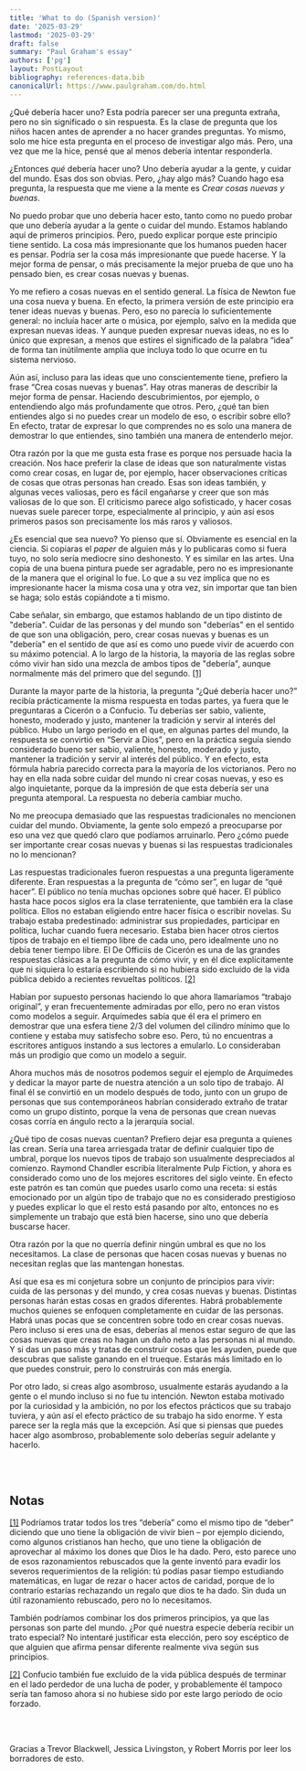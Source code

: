 ```yaml
---
title: 'What to do (Spanish version)'
date: '2025-03-29'
lastmod: '2025-03-29'
draft: false
summary: "Paul Graham's essay"
authors: ['pg']
layout: PostLayout
bibliography: references-data.bib
canonicalUrl: https://www.paulgraham.com/do.html
---
```


¿Qué debería hacer uno? Esta podría parecer ser una pregunta extraña, pero no sin significado o sin respuesta. Es la clase de pregunta que los niños hacen antes de aprender a no hacer grandes preguntas. Yo mismo, solo me hice esta pregunta en el proceso de investigar algo más. Pero, una vez que me la hice, pensé que al menos debería intentar responderla.

¿Entonces _qué_ debería hacer uno? Uno debería ayudar a la gente, y cuidar del mundo. Esas dos son obvias. Pero, ¿hay algo más? Cuando hago esa pregunta, la respuesta que me viene a la mente es _Crear cosas nuevas y buenas_.

No puedo probar que uno debería hacer esto, tanto como no puedo probar que uno debería ayudar a la gente o cuidar del mundo. Estamos hablando aquí de primeros principios. Pero, puedo explicar porque este principio tiene sentido. La cosa más impresionante que los humanos pueden hacer es pensar. Podría ser la cosa más impresionante que puede hacerse. Y la mejor forma de pensar, o más precisamente la mejor prueba de que uno ha pensado bien, es crear cosas nuevas y buenas.

Yo me refiero a cosas nuevas en el sentido general. La física de Newton fue una cosa nueva y buena. En efecto, la primera versión de este principio era tener ideas nuevas y buenas. Pero, eso no parecía lo suficientemente general: no incluía hacer arte o música, por ejemplo, salvo en la medida que expresan nuevas ideas. Y aunque pueden expresar nuevas ideas, no es lo único que expresan, a menos que estires el significado de la palabra “idea” de forma tan inútilmente amplia que incluya todo lo que ocurre en tu sistema nervioso.

Aún así, incluso para las ideas que uno conscientemente tiene, prefiero la frase “Crea cosas nuevas y buenas”. Hay otras maneras de describir la mejor forma de pensar. Haciendo descubrimientos, por ejemplo, o entendiendo algo más profundamente que otros. Pero, ¿qué tan bien entiendes algo si no puedes crear un modelo de eso, o escribir sobre ello? En efecto, tratar de expresar lo que comprendes no es solo una manera de demostrar lo que entiendes, sino también una manera de entenderlo mejor.

Otra razón por la que me gusta esta frase es porque nos persuade hacia la creación. Nos hace preferir la clase de ideas que son naturalmente vistas como crear cosas, en lugar de, por ejemplo, hacer observaciones críticas de cosas que otras personas han creado. Esas son ideas también, y algunas veces valiosas, pero es fácil engañarse y creer que son más valiosas de lo que son. El criticismo parece algo sofisticado, y hacer cosas nuevas suele parecer torpe, especialmente al principio, y aún así esos primeros pasos son precisamente los más raros y valiosos.

¿Es esencial que sea nuevo? Yo pienso que sí. Obviamente es esencial en la ciencia. Si copiaras el _paper_ de alguien más y lo publicaras como si fuera tuyo, no solo sería mediocre sino deshonesto. Y es similar en las artes. Una copia de una buena pintura puede ser agradable, pero no es impresionante de la manera que el original lo fue. Lo que a su vez implica que no es impresionante hacer la misma cosa una y otra vez, sin importar que tan bien se haga; solo estás copiándote a ti mismo.

Cabe señalar, sin embargo, que estamos hablando de un tipo distinto de "debería". Cuidar de las personas y del mundo son "deberías" en el sentido de que son una obligación, pero, crear cosas nuevas y buenas es un "debería" en el sentido de que así es como uno puede vivir de acuerdo con su máximo potencial. A lo largo de la historia, la mayoría de las reglas sobre cómo vivir han sido una mezcla de ambos tipos de "debería", aunque normalmente más del primero que del segundo. [[1]](#f1n)

Durante la mayor parte de la historia, la pregunta “¿Qué debería hacer uno?” recibía prácticamente la misma respuesta en todas partes, ya fuera que le preguntaras a Cicerón o a Confucio. Tu deberías ser sabio, valiente, honesto, moderado y justo, mantener la tradición y servir al interés del público. Hubo un largo periodo en el que, en algunas partes del mundo, la respuesta se convirtió en “Servir a Dios”, pero en la práctica seguía siendo considerado bueno ser sabio, valiente, honesto, moderado y justo, mantener la tradición y servir al interés del público. Y en efecto, esta fórmula habría parecido correcta para la mayoría de los victorianos. Pero no hay en ella nada sobre cuidar del mundo ni crear cosas nuevas, y eso es algo inquietante, porque da la impresión de que esta debería ser una pregunta atemporal. La respuesta no debería cambiar mucho.

No me preocupa demasiado que las respuestas tradicionales no mencionen cuidar del mundo. Obviamente, la gente solo empezó a preocuparse por eso una vez que quedó claro que podíamos arruinarlo. Pero ¿cómo puede ser importante crear cosas nuevas y buenas si las respuestas tradicionales no lo mencionan?

Las respuestas tradicionales fueron respuestas a una pregunta ligeramente diferente. Eran respuestas a la pregunta de “cómo ser”, en lugar de “qué hacer”. El público no tenía muchas opciones sobre qué hacer. El público hasta hace pocos siglos era la clase terrateniente, que también era la clase política. Ellos no estaban eligiendo entre hacer física o escribir novelas. Su trabajo estaba predestinado: administrar sus propiedades, participar en política, luchar cuando fuera necesario. Estaba bien hacer otros ciertos tipos de trabajo en el tiempo libre de cada uno, pero idealmente uno no debía tener tiempo libre. El De Officiis de Cicerón es una de las grandes respuestas clásicas a la pregunta de cómo vivir, y en él dice explícitamente que ni siquiera lo estaría escribiendo si no hubiera sido excluido de la vida pública debido a recientes revueltas políticos. [[2]](#f2n)

Habían por supuesto personas haciendo lo que ahora llamaríamos “trabajo original”, y eran frecuentemente admiradas por ello, pero no eran vistos como modelos a seguir. Arquímedes sabía que él era el primero en demostrar que una esfera tiene 2/3 del volumen del cilindro mínimo que lo contiene y estaba muy satisfecho sobre eso. Pero, tú no encuentras a escritores antiguos instando a sus lectores a emularlo. Lo consideraban más un prodigio que como un modelo a seguir.

Ahora muchos más de nosotros podemos seguir el ejemplo de Arquímedes y dedicar la mayor parte de nuestra atención a un solo tipo de trabajo. Al final él se convirtió en un modelo después de todo, junto con un grupo de personas que sus contemporáneos habrían considerado extraño de tratar como un grupo distinto, porque la vena de personas que crean nuevas cosas corría en ángulo recto a la jerarquía social.

¿Qué tipo de cosas nuevas cuentan? Prefiero dejar esa pregunta a quienes las crean. Sería una tarea arriesgada tratar de definir cualquier tipo de umbral, porque los nuevos tipos de trabajo son usualmente despreciados al comienzo. Raymond Chandler escribía literalmente Pulp Fiction, y ahora es considerado como uno de los mejores escritores del siglo veinte. En efecto este patrón es tan común que puedes usarlo como una receta: si estás emocionado por un algún tipo de trabajo que no es considerado prestigioso y puedes explicar lo que el resto está pasando por alto, entonces no es simplemente un trabajo que está bien hacerse, sino uno que debería buscarse hacer.

Otra razón por la que no querría definir ningún umbral es que no los necesitamos. La clase de personas que hacen cosas nuevas y buenas no necesitan reglas que las mantengan honestas.

Así que esa es mi conjetura sobre un conjunto de principios para vivir: cuida de las personas y del mundo, y crea cosas nuevas y buenas. Distintas personas harán estas cosas en grados diferentes. Habrá probablemente muchos quienes se enfoquen completamente en cuidar de las personas. Habrá unas pocas que se concentren sobre todo en crear cosas nuevas. Pero incluso si eres una de esas, deberías al menos estar seguro de que las cosas nuevas que creas no hagan un daño neto a las personas ni al mundo. Y si das un paso más y tratas de construir cosas que les ayuden, puede que descubras que saliste ganando en el trueque. Estarás más limitado en lo que puedes construir, pero lo construirás con más energía.

Por otro lado, si creas algo asombroso, usualmente estarás ayudando a la gente o el mundo incluso si no fue tu intención. Newton estaba motivado por la curiosidad y la ambición, no por los efectos prácticos que su trabajo tuviera, y aún así el efecto práctico de su trabajo ha sido enorme. Y esta parece ser la regla más que la excepción. Así que si piensas que puedes hacer algo asombroso, probablemente solo deberías seguir adelante y hacerlo.

<br />
<br />

## Notas

<a id="f1n"></a>
[[1]](#f1n) Podríamos tratar todos los tres “debería” como el mismo tipo de “deber” diciendo que uno
tiene la obligación de vivir bien – por ejemplo diciendo, como algunos cristianos han hecho, que uno
tiene la obligación de aprovechar al máximo los dones que Dios le ha dado. Pero, esto parece uno de
esos razonamientos rebuscados que la gente inventó para evadir los severos requerimientos de la
religión: tú podías pasar tiempo estudiando matemáticas, en lugar de rezar o hacer actos de caridad,
porque de lo contrarío estarías rechazando un regalo que dios te ha dado. Sin duda un útil
razonamiento rebuscado, pero no lo necesitamos.

También podríamos combinar los dos primeros principios, ya que las personas son parte del mundo. ¿Por qué nuestra especie debería recibir un trato especial? No intentaré justificar esta elección, pero soy escéptico de que alguien que afirma pensar diferente realmente viva según sus principios.

<a id="f2n"></a>
[[2]](#f2n) Confucio también fue excluido de la vida pública después de terminar en el lado perdedor
de una lucha de poder, y probablemente él tampoco sería tan famoso ahora si no hubiese sido por este
largo período de ocio forzado.

<br />
<br />

Gracias a Trevor Blackwell, Jessica Livingston, y Robert Morris por leer los borradores de esto.

